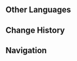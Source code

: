 {{Stub}}
{{Location Infobox
|image        = Lamb-Devourer Rock.png
|type         = Point of Interest
|region       = Sumeru
|subregion    = Great Red Sand
|area         = Land of Upper Setekh
}}
{{Location Intro|description=<p>It is [[the Eremites]] Thutmose's secret base and is accessed during the [[Old Notes and New Friends]] World Quest, ''[[Hidden Mercenaries]]''.</p>}}

==Other Languages==
{{Other Languages|default_hidden=1
|en      = Lamb-Devourer Rock
|zhs     = 吞羊岩
|zhs_rm  = Tūnyáng-yán
|zht     = 吞羊岩
|zht_rm  = Tūnyáng-yán
|ja      = 羊呑の岩
|ja_rm   = Hitsuji-nomi<!--Youton? Youdon?--> no Iwa{{Assumed}}
|ko      = 양을 삼킨 바위
|ko_rm   = Yang-eul Samkin Bawi
|es      = Peñasco Devoracarneros
|fr      = Rocher agneauvore
|ru      = Скала Поедателя ягнят
|th      = Lamb-Devourer Rock
|vi      = Thôn Dương Nham
|de      = Lammfresser-Felsen
|id      = Lamb-Devourer Rock
|pt      = Rocha Come-Cordeiro
|tr      = 
|it      = 
}}

==Change History==
{{Change History|3.1}}

==Navigation==
{{PoI Navbox|Sumeru}}